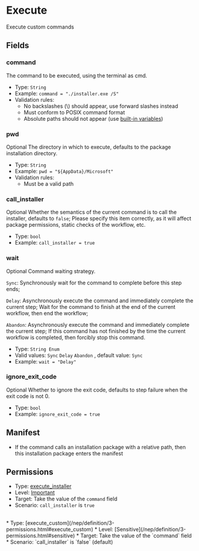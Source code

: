 # Execute

[//]: # (This file is automatically generated by script, do not modify it.)

 
Execute custom commands 

## Fields
### command
The command to be executed, using the terminal as cmd.
* Type: `String`  
* Example: `command = "./installer.exe /S"` 
* Validation rules:
  * No backslashes (\\) should appear, use forward slashes instead
  * Must conform to POSIX command format
  * Absolute paths should not appear (use [built-in variables](/nep/workflow/2-context.html#built-in-variables))
### pwd
<Tag>Optional</Tag> The directory in which to execute, defaults to the package installation directory.
* Type: `String`  
* Example: `pwd = "${AppData}/Microsoft"` 
* Validation rules:
  * Must be a valid path
### call_installer
<Tag>Optional</Tag> Whether the semantics of the current command is to call the installer, defaults to `false`; Please specify this item correctly, as it will affect package permissions, static checks of the workflow, etc.
* Type: `bool`  
* Example: `call_installer = true` 
### wait
<Tag>Optional</Tag> Command waiting strategy.

`Sync`: Synchronously wait for the command to complete before this step ends;

`Delay`: Asynchronously execute the command and immediately complete the current step; Wait for the command to finish at the end of the current workflow, then end the workflow;

`Abandon`: Asynchronously execute the command and immediately complete the current step; If this command has not finished by the time the current workflow is completed, then forcibly stop this command.
* Type: `String Enum` 
* Valid values: `Sync` `Delay` `Abandon` , default value: `Sync` 
* Example: `wait = "Delay"` 
### ignore_exit_code
<Tag>Optional</Tag> Whether to ignore the exit code, defaults to step failure when the exit code is not 0.
* Type: `bool`  
* Example: `ignore_exit_code = true`  
## Manifest
* If the command calls an installation package with a relative path, then this installation package enters the manifest
## Permissions
* Type: [execute_installer](/nep/definition/3-permissions.html#execute_installer)
* Level: [Important](/nep/definition/3-permissions.html#important)
* Target: Take the value of the `command` field
* Scenario: `call_installer` is `true`
<br/>
* Type: [execute_custom](/nep/definition/3-permissions.html#execute_custom)
* Level: [Sensitive](/nep/definition/3-permissions.html#sensitive)
* Target: Take the value of the `command` field
* Scenario: `call_installer` is `false` (default)
